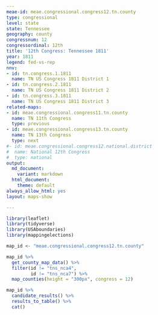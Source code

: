 ```yaml
---
meae-id: meae.congressional.congress12.tn.county
type: congressional
level: state
state: Tennessee
geography: county
congressnum: 12
congressordinal: 12th
title: '12th Congress: Tennessee 1811'
year: 1811
legend: fed-vs-rep
nnv:
- id: tn.congress.1.1811
  name: TN US Congress 1811 District 1
- id: tn.congress.2.1811
  name: TN US Congress 1811 District 2
- id: tn.congress.3.1811
  name: TN US Congress 1811 District 3
related-maps:
- id: meae.congressional.congress11.tn.county
  name: TN 11th Congress
  type: previous
- id: meae.congressional.congress13.tn.county
  name: TN 13th Congress
  type: next
#- id: meae.congressional.congress12.national.district
#  name: National 12th Congress
#  type: national
output:
  md_document:
    variant: markdown
  html_document:
    theme: default
always_allow_html: yes
layout: maps-show

---
```


```r
library(leaflet)
library(tidyverse)
library(USAboundaries)
library(mappingelections)

map_id <- "meae.congressional.congress12.tn.county"
```

<div class="map">

```r
map_id %>%
  get_county_map_data() %>%
  filter(id != "tns_nca4",
         id != "tns_nca7") %>% 
  map_counties(height = "300px", congress = 12)
```

</div>

<div class="results-table">

```r
map_id %>%
  candidate_results() %>%
  results_to_table() %>%
  cat()
```

</div>
